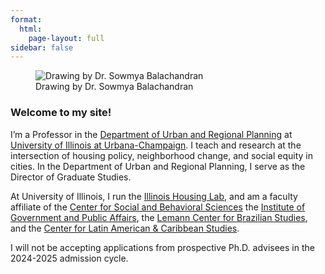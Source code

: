 ```yaml
---
format:
  html:
    page-layout: full
sidebar: false
---
```


::: grid
::: g-col-6
![Drawing by Dr. Sowmya Balachandran](Greenlee_Sketch4.png){fig-alt="A pencil drawing of Andrew Greenlee made by Dr. Sowmya Balachandran."}
:::

::: g-col-6
### Welcome to my site!

I'm a Professor in the [Department of Urban and Regional Planning](https://urban.illinois.edu) at [University of Illinois at Urbana-Champaign](https://illinois.edu). I teach and research at the intersection of housing policy, neighborhood change, and social equity in cities. In the Department of Urban and Regional Planning, I serve as the Director of Graduate Studies.

At University of Illinois, I run the [Illinois Housing Lab](https://housinglab.agreen4.web.illinois.edu), and am a faculty affiliate of the [Center for Social and Behavioral Sciences](https://csbs.research.illinois.edu)  the [Institute of Government and Public Affairs](https://igpa.uillinois.edu/andrew-greenlee/), the [Lemann Center for Brazilian Studies](https://lemann.illinois.edu), and the [Center for Latin American & Caribbean Studies](https://clacs.illinois.edu). 

I will not be accepting applications from prospective Ph.D. advisees in the 2024-2025 admission cycle.
:::
:::
